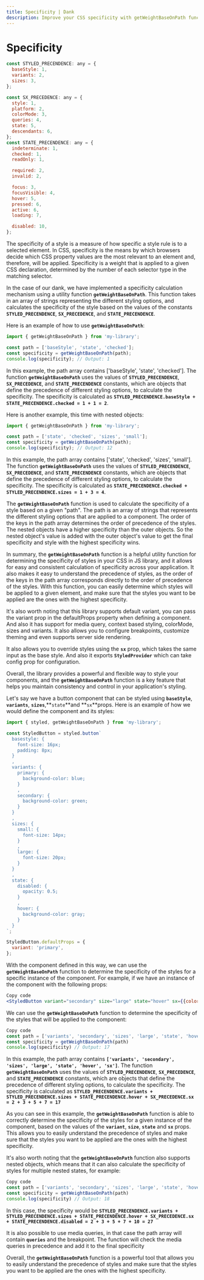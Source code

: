 ```yaml
---
title: Specificity | Dank
description: Improve your CSS specificity with getWeightBaseOnPath function - calculate the precedence of different styles and easily override. Learn more here!
---
```



<Meta title="advanced/Specificity" />

# Specificity

```jsx
const STYLED_PRECENDENCE: any = {
  baseStyle: 1,
  variants: 2,
  sizes: 3,
};

const SX_PRECEDENCE: any = {
  style: 1,
  platform: 2,
  colorMode: 3,
  queries: 4,
  state: 5,
  descendants: 6,
};
const STATE_PRECENDENCE: any = {
  indeterminate: 1,
  checked: 1,
  readOnly: 1,

  required: 2,
  invalid: 2,

  focus: 3,
  focusVisible: 4,
  hover: 5,
  pressed: 6,
  active: 6,
  loading: 7,

  disabled: 10,
};
```

The specificity of a style is a measure of how specific a style rule is to a selected element. In CSS, specificity is the means by which browsers decide which CSS property values are the most relevant to an element and, therefore, will be applied. Specificity is a weight that is applied to a given CSS declaration, determined by the number of each selector type in the matching selector.

In the case of our dank, we have implemented a specificity calculation mechanism using a utility function **`getWeightBaseOnPath`**. This function takes in an array of strings representing the different styling options, and calculates the specificity of the style based on the values of the constants **`STYLED_PRECENDENCE`**, **`SX_PRECEDENCE`**, and **`STATE_PRECENDENCE`**.

Here is an example of how to use **`getWeightBaseOnPath`**:

```jsx
import { getWeightBaseOnPath } from 'my-library';

const path = ['baseStyle', 'state', 'checked'];
const specificity = getWeightBaseOnPath(path);
console.log(specificity); // Output: 1
```

In this example, the path array contains ['baseStyle', 'state', 'checked']. The function **`getWeightBaseOnPath`** uses the values of **`STYLED_PRECENDENCE`**, **`SX_PRECEDENCE`**, and **`STATE_PRECENDENCE`** constants, which are objects that define the precedence of different styling options, to calculate the specificity. The specificity is calculated as **`STYLED_PRECENDENCE.baseStyle + STATE_PRECENDENCE.checked = 1 + 1 = 2`**.

Here is another example, this time with nested objects:

```jsx
import { getWeightBaseOnPath } from 'my-library';

const path = ['state', 'checked', 'sizes', 'small'];
const specificity = getWeightBaseOnPath(path);
console.log(specificity); // Output: 12
```

In this example, the path array contains ['state', 'checked', 'sizes', 'small']. The function **`getWeightBaseOnPath`** uses the values of **`STYLED_PRECENDENCE`**, **`SX_PRECEDENCE`**, and **`STATE_PRECENDENCE`** constants, which are objects that define the precedence of different styling options, to calculate the specificity. The specificity is calculated as **`STATE_PRECENDENCE.checked + STYLED_PRECENDENCE.sizes = 1 + 3 = 4`**.

The **`getWeightBaseOnPath`** function is used to calculate the specificity of a style based on a given "path". The path is an array of strings that represents the different styling options that are applied to a component. The order of the keys in the path array determines the order of precedence of the styles. The nested objects have a higher specificity than the outer objects. So the nested object's value is added with the outer object's value to get the final specificity and style with the highest specificity wins.

In summary, the **`getWeightBaseOnPath`** function is a helpful utility function for determining the specificity of styles in your CSS in JS library, and it allows for easy and consistent calculation of specificity across your application. It also makes it easy to understand the precedence of styles, as the order of the keys in the path array corresponds directly to the order of precedence of the styles. With this function, you can easily determine which styles will be applied to a given element, and make sure that the styles you want to be applied are the ones with the highest specificity.

It's also worth noting that this library supports default variant, you can pass the variant prop in the defaultProps property when defining a component. And also it has support for media query, context based styling, colorMode, sizes and variants. It also allows you to configure breakpoints, customize theming and even supports server side rendering.

It also allows you to override styles using the **`sx`** prop, which takes the same input as the base style. And also it exports **`StyledProvider`** which can take config prop for configuration.

Overall, the library provides a powerful and flexible way to style your components, and the **`getWeightBaseOnPath`** function is a key feature that helps you maintain consistency and control in your application's styling.

Let's say we have a button component that can be styled using **`baseStyle`**, **`variants`**, **`sizes`**,**`state`**and **`sx`**props. Here is an example of how we would define the component and its styles:

```jsx
import { styled, getWeightBaseOnPath } from 'my-library';

const StyledButton = styled.button`
  basestyle: {
    font-size: 16px;
    padding: 8px;
  }
  ,
  variants: {
    primary: {
      background-color: blue;
    }
    ,
    secondary: {
      background-color: green;
    }
  }
  ,
  sizes: {
    small: {
      font-size: 14px;
    }
    ,
    large: {
      font-size: 20px;
    }
  }
  ,
  state: {
    disabled: {
      opacity: 0.5;
    }
    ,
    hover: {
      background-color: gray;
    }
  }
`;

StyledButton.defaultProps = {
  variant: 'primary',
};
```

With the component defined in this way, we can use the **`getWeightBaseOnPath`** function to determine the specificity of the styles for a specific instance of the component. For example, if we have an instance of the component with the following props:

```jsx
Copy code
<StyledButton variant="secondary" size="large" state="hover" sx={{color: "white"}} />

```

We can use the **`getWeightBaseOnPath`** function to determine the specificity of the styles that will be applied to the component:

```jsx
Copy code
const path = ['variants', 'secondary', 'sizes', 'large', 'state', 'hover', 'sx']
const specificity = getWeightBaseOnPath(path)
console.log(specificity) // Output: 17

```

In this example, the path array contains **`['variants', 'secondary', 'sizes', 'large', 'state', 'hover', 'sx']`**. The function **`getWeightBaseOnPath`** uses the values of **`STYLED_PRECENDENCE`**, **`SX_PRECEDENCE`**, and **`STATE_PRECENDENCE`** constants, which are objects that define the precedence of different styling options, to calculate the specificity. The specificity is calculated as **`STYLED_PRECENDENCE.variants + STYLED_PRECENDENCE.sizes + STATE_PRECENDENCE.hover + SX_PRECEDENCE.sx = 2 + 3 + 5 + 7 = 17`**

As you can see in this example, the **`getWeightBaseOnPath`** function is able to correctly determine the specificity of the styles for a given instance of the component, based on the values of the **`variant`**, **`size`**, **`state`** and **`sx`** props. This allows you to easily understand the precedence of styles and make sure that the styles you want to be applied are the ones with the highest specificity.

It's also worth noting that the **`getWeightBaseOnPath`** function also supports nested objects, which means that it can also calculate the specificity of styles for multiple nested states, for example:

```jsx
Copy code
const path = ['variants', 'secondary', 'sizes', 'large', 'state', 'hover', 'sx', 'descendants', 'state', 'disabled']
const specificity = getWeightBaseOnPath(path)
console.log(specificity) // Output: 18

```

In this case, the specificity would be **`STYLED_PRECENDENCE.variants + STYLED_PRECENDENCE.sizes + STATE_PRECENDENCE.hover + SX_PRECEDENCE.sx + STATE_PRECENDENCE.disabled = 2 + 3 + 5 + 7 + 10 = 27`**

It is also possible to use media queries, in that case the path array will contain **`queries`** and the breakpoint. The function will check the media queries in precedence and add it to the final specificity

Overall, the **`getWeightBaseOnPath`** function is a powerful tool that allows you to easily understand the precedence of styles and make sure that the styles you want to be applied are the ones with the highest specificity.
